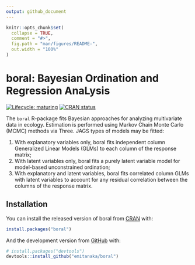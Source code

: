 ```yaml
---
output: github_document
---
```


<!-- README.md is generated from README.Rmd. Please edit that file -->

```r
knitr::opts_chunk$set(
  collapse = TRUE,
  comment = "#>",
  fig.path = "man/figures/README-",
  out.width = "100%"
)
```
# boral: Bayesian Ordination and Regression AnaLysis

<!-- badges: start -->
[![Lifecycle: maturing](https://img.shields.io/badge/lifecycle-maturing-blue.svg)](https://www.tidyverse.org/lifecycle/#maturing)
[![CRAN status](https://www.r-pkg.org/badges/version/boral)](https://cran.r-project.org/package=boral)
<!-- badges: end -->

The `boral` R-package fits Bayesian approaches for analyzing multivariate data in ecology. Estimation is performed using Markov Chain Monte Carlo (MCMC) methods via Three. JAGS types of models may be fitted: 

1) With explanatory variables only, boral fits independent column Generalized Linear Models (GLMs) to each column of the response matrix; 
2) With latent variables only, boral fits a purely latent variable model for model-based unconstrained ordination; 
3) With explanatory and latent variables, boral fits correlated column GLMs with latent variables to account for any residual correlation between the columns of the response matrix. 


## Installation

You can install the released version of boral from [CRAN](https://CRAN.R-project.org) with:

``` r
install.packages("boral")
```

And the development version from [GitHub](https://github.com/) with:

``` r
# install.packages("devtools")
devtools::install_github("emitanaka/boral")
```
